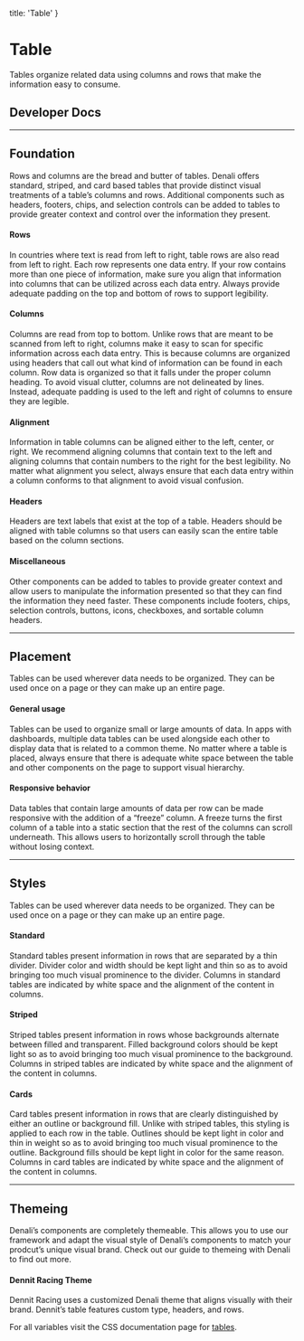 
  title: 'Table'
}

# Table
Tables organize related data using columns and rows that make the information easy to consume.

## Developer Docs

<div className="row">
  <ResourceCard name="CSS" icon="css" caption="Avaiable Now" link="https://denali-design.github.io/denali-css/?path=/story/components-table--default" />
  <ResourceCard name="Ember" icon="ember" caption="Coming Soon" disabled />
  <ResourceCard name="React" icon="react" caption="Coming Soon" disabled />
</div>

---

## Foundation
Rows and columns are the bread and butter of tables. Denali offers standard, striped, and card based tables that provide distinct visual treatments of a table’s columns and rows. Additional components such as headers, footers, chips, and selection controls can be added to tables to provide greater context and control over the information they present. 

<SingleImage 
  image="/images/components/tables/foundation.png"
/>

#### Rows
In countries where text is read from left to right, table rows are also read from left to right. Each row represents one data entry. If your row contains more than one piece of information, make sure you align that information into columns that can be utilized across each data entry. Always provide adequate padding on the top and bottom of rows to support legibility. 

<SingleImage 
  image="/images/components/tables/foundation-rows.png"
/>

<DoubleImage 
  firstType="do"
  firstImage="/images/components/tables/foundation-rows-do.png"
  firstCaption="display one data entry per row and provide adequate padding within the row to support legibility."
  secondType="dont"
  secondImage="/images/components/tables/foundation-rows-dont.png"
  secondCaption="try to fit more than one data entry in a row or neglect to provide enough padding."
/>

#### Columns
Columns are read from top to bottom. Unlike rows that are meant to be scanned from left to right, columns make it easy to scan for specific information across each data entry. This is because columns are organized using headers that call out what kind of information can be found in each column. Row data is organized so that it falls under the proper column heading. To avoid visual clutter, columns are not delineated by lines. Instead, adequate padding is used to the left and right of columns to ensure they are legible. 

<SingleImage 
  image="/images/components/tables/foundation-columns.png"
/>

<DoubleImage 
  firstType="do"
  firstImage="/images/components/tables/foundation-columns-do.png"
  firstCaption="use columns to organize related information within data entries."
  secondType="dont"
  secondImage="/images/components/tables/foundation-columns-dont.png"
  secondCaption="put information underneath columns that does not relate to the column header."
/>

#### Alignment
Information in table columns can be aligned either to the left, center, or right. We recommend aligning columns that contain text to the left and aligning columns that contain numbers to the right for the best legibility. No matter what alignment you select, always ensure that each data entry within a column conforms to that alignment to avoid visual confusion. 

<SingleImage 
  image="/images/components/tables/foundation-alignment.png"
/>

<DoubleImage 
  firstType="do"
  firstImage="/images/components/tables/foundation-alignment-do.png"
  firstCaption="use the same alignment within each column."
  secondType="dont"
  secondImage="/images/components/tables/foundation-alignment-dont.png"
  secondCaption="use different alignment within a column."
/>

#### Headers
Headers are text labels that exist at the top of a table. Headers should be aligned with table columns so that users can easily scan the entire table based on the column sections. 

<SingleImage 
  image="/images/components/tables/foundation-header.png"
/>

#### Miscellaneous
Other components can be added to tables to provide greater context and allow users to manipulate the information presented so that they can find the information they need faster. These components include footers, chips, selection controls, buttons, icons, checkboxes, and sortable column headers.

<SingleImage 
  image="/images/components/tables/foundation-misc.png"
/>

---

## Placement
Tables can be used wherever data needs to be organized. They can be used once on a page or they can make up an entire page. 

#### General usage
Tables can be used to organize small or large amounts of data. In apps with dashboards, multiple data tables can be used alongside each other to display data that is related to a common theme. No matter where a table is placed, always ensure that there is adequate white space between the table and other components on the page to support visual hierarchy. 

<SingleImage 
  image="/images/components/tables/placement-general-1.png"
  caption="Tables within a dashboard."
/>

<SingleImage 
  image="/images/components/tables/placement-general-2.png"
  caption="A table within a page."
/>

<SingleImage 
  image="/images/components/tables/placement-general-3.png"
  caption="A page that is comprised of a large table."
/>

#### Responsive behavior
Data tables that contain large amounts of data per row can be made responsive with the addition of a “freeze” column. A freeze turns the first column of a table into a static section that the rest of the columns can scroll underneath. This allows users to horizontally scroll through the table without losing context. 

<SingleImage 
  image="/images/components/tables/placement-responsive.png"
/>

---

## Styles
Tables can be used wherever data needs to be organized. They can be used once on a page or they can make up an entire page. 

#### Standard
Standard tables present information in rows that are separated by a thin divider. Divider color and width should be kept light and thin so as to avoid bringing too much visual prominence to the divider. Columns in standard tables are indicated by white space and the alignment of the content in columns. 

<SingleImage 
  image="/images/components/tables/styles-standard.png"
/>

#### Striped
Striped tables present information in rows whose backgrounds alternate between filled and transparent. Filled background colors should be kept light so as to avoid bringing too much visual prominence to the background. Columns in striped tables are indicated by white space and the alignment of the content in columns.

<SingleImage 
  image="/images/components/tables/styles-striped.png"
/>

#### Cards
Card tables present information in rows that are clearly distinguished by either an outline or background fill. Unlike with striped tables, this styling is applied to each row in the table. Outlines should be kept light in color and thin in weight so as to avoid bringing too much visual prominence to the outline. Background fills should be kept light in color for the same reason. Columns in card tables are indicated by white space and the alignment of the content in columns.

<SingleImage 
  image="/images/components/tables/styles-card.png"
/>

---

## Themeing
Denali’s components are completely themeable. This allows you to use our framework and adapt the visual style of Denali’s components to match your prodcut’s unique visual brand. Check out our guide to themeing with Denali to find out more.

#### Dennit Racing Theme
Dennit Racing uses a customized Denali theme that aligns visually with their brand. Dennit’s table features custom type, headers, and rows.

<SingleImage 
  image="/images/components/tables/theming.png" 
/>

For all variables visit the CSS documentation page for [tables](https://denali-design.github.io/denali-css/?path=/story/get-started-variables--page#table).


